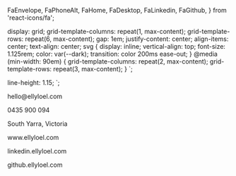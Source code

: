   FaEnvelope,
  FaPhoneAlt,
  FaHome,
  FaDesktop,
  FaLinkedin,
  FaGithub,
} from 'react-icons/fa';

  display: grid;
  grid-template-columns: repeat(1, max-content);
  grid-template-rows: repeat(6, max-content);
  gap: 1em;
  justify-content: center;
  align-items: center;
  text-align: center;
  svg {
    display: inline;
    vertical-align: top;
    font-size: 1.125rem;
    color: var(--dark);
    transition: color 200ms ease-out;
  }
  @media (min-width: 90em) {
    grid-template-columns: repeat(2, max-content);
    grid-template-rows: repeat(3, max-content);
  }
`;

  line-height: 1.15;
`;

<ContactDetails>
  <P>
    <Link href="mailto:hello@ellyloel.com">
      <FaEnvelope /> hello@ellyloel.com
    </Link>
  </P>
  <P>
    <Link href="tel:+61435900094">
      <FaPhoneAlt /> 0435 900 094
    </Link>
  </P>
  <P>
    <FaHome /> South Yarra, Victoria
  </P>
  <P>
    <Link href="https://www.ellyloel.com">
      <FaDesktop /> www.ellyloel.com
    </Link>
  </P>
  <P>
    <Link href="http://linkedin.ellyloel.com">
      <FaLinkedin /> linkedin.ellyloel.com
    </Link>
  </P>
  <P>
    <Link href="http://github.ellyloel.com">
      <FaGithub /> github.ellyloel.com
    </Link>
  </P>
</ContactDetails>
